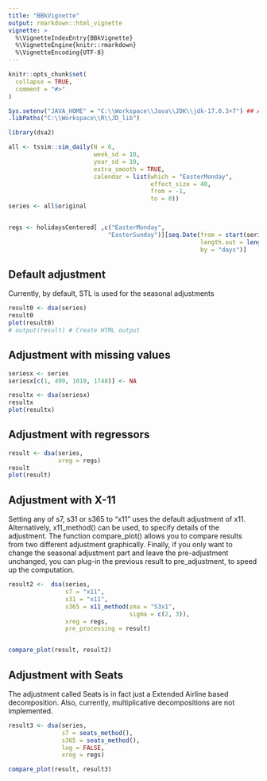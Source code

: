 ```yaml
---
title: "BBkVignette"
output: rmarkdown::html_vignette
vignette: >
  %\VignetteIndexEntry{BBkVignette}
  %\VignetteEngine{knitr::rmarkdown}
  %\VignetteEncoding{UTF-8}
---
```


```r
knitr::opts_chunk$set(
  collapse = TRUE,
  comment = "#>"
)
```

```r
Sys.setenv("JAVA_HOME" = "C:\\Workspace\\Java\\JDK\\jdk-17.0.3+7") ## Always start with this
.libPaths("C:\\Workspace\\R\\JD_lib")
```


```r
library(dsa2)
```


```r
all <- tssim::sim_daily(N = 6, 
                        week_sd = 10,
                        year_sd = 10,
                        extra_smooth = TRUE,
                        calendar = list(which = "EasterMonday", 
                                        effect_size = 40, 
                                        from = -1, 
                                        to = 0))
series <- all$original


regs <- holidaysCentered[ ,c("EasterMonday", 
                            "EasterSunday")][seq.Date(from = start(series), 
                                                      length.out = length(series) + 365, 
                                                      by = "days")]
```



## Default adjustment

Currently, by default, STL is used for the seasonal adjustments
```r
result0 <- dsa(series)
result0
plot(result0)
# output(result) # Create HTML output
```

## Adjustment with missing values
```r
seriesx <- series
seriesx[c(1, 499, 1010, 1748)] <- NA

resultx <- dsa(seriesx)
resultx
plot(resultx)
```


## Adjustment with regressors

```r
result <- dsa(series,
              xreg = regs)
result
plot(result)
```

## Adjustment with X-11

Setting any of s7, s31 or s365 to "x11" uses the default adjustment of x11. Alternatively, x11_method() can be used, to specify details of the adjustment.
The function compare_plot() allows you to compare results from two different adjustment graphically.
Finally, if you only want to change the seasonal adjustment part and leave the pre-adjustment unchanged, you can plug-in the previous result to pre_adjustment, to speed up the computation.

```r
result2 <-  dsa(series, 
                s7 = "x11", 
                s31 = "x11", 
                s365 = x11_method(sma = "S3x1", 
                                  sigma = c(2, 3)),
                xreg = regs,
                pre_processing = result)


compare_plot(result, result2)
```


## Adjustment with Seats
The adjustment called Seats is in fact just a Extended Airline based decomposition. Also, currently, multiplicative decompositions are not implemented.
```r
result3 <- dsa(series, 
               s7 = seats_method(),
               s365 = seats_method(), 
               log = FALSE,
               xreg = regs)

compare_plot(result, result3)
```







